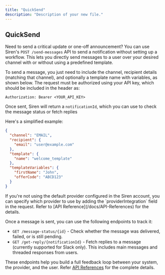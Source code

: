 ```yaml
---
title: "QuickSend"
description: "Description of your new file."
---
```


## QuickSend

Need to send a critical update or one-off announcement? You can use Siren's `POST /send-messages` API to send a notification without setting up a workflow. This lets you directly send messages to a user over your desired channel with or without using a predefined template.

To send a message, you just need to include the channel, recipient details (matching that channel), and optionally a template name with variables, as shown below. The request must be authorized using your API key, which should be included in the header as:

`Authorization: Bearer <YOUR_API_KEY>`

Once sent, Siren will return a `notificationId`, which you can use to check the message status or fetch replies

Here's a simplified example:

```json
{
  "channel": "EMAIL",
  "recipient": {
    "email": "user@example.com"
  },
  "template": {
    "name": "welcome_template"
  },
  "templateVariables": {
    "firstName": "John",
    "offerCode": "ABCD123"
  }
}
```

<Note>
  If you're not using the default provider configured in the Siren account, you can specify which provider to use by adding the `providerIntegration` field in the request. Refer to [API Reference](/docs/API-References) for the details.
</Note>

Once a message is sent, you can use the following endpoints to track it:

- `GET /message-status/{id}` - Check whether the message was delivered, failed, or is still pending.
- `GET /get-reply/{notificationId}` - Fetch replies to a message (currently supported for Slack only). This includes main messages and threaded responses from users.

These endpoints help you build a full feedback loop between your system, the provider, and the user. Refer [API References](/docs/API-References) for the complete details.